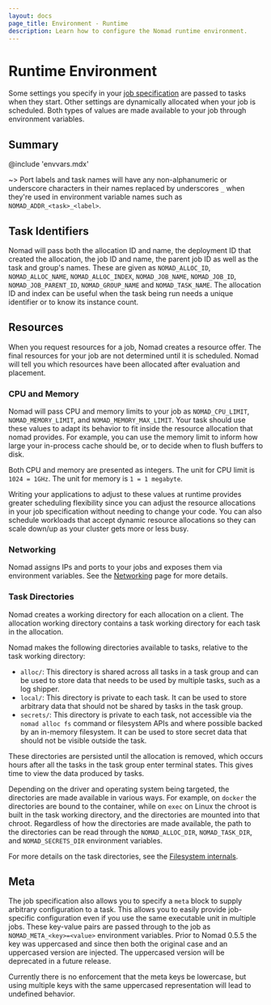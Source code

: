 ```yaml
---
layout: docs
page_title: Environment - Runtime
description: Learn how to configure the Nomad runtime environment.
---
```


# Runtime Environment

Some settings you specify in your [job specification][jobspec] are passed
to tasks when they start. Other settings are dynamically allocated when your job
is scheduled. Both types of values are made available to your job through
environment variables.

## Summary

@include 'envvars.mdx'

~> Port labels and task names will have any non-alphanumeric or underscore
characters in their names replaced by underscores `_` when they're used in
environment variable names such as `NOMAD_ADDR_<task>_<label>`.

## Task Identifiers

Nomad will pass both the allocation ID and name, the deployment ID that created
the allocation, the job ID and name, the parent job ID as well as
the task and group's names. These are given as `NOMAD_ALLOC_ID`, `NOMAD_ALLOC_NAME`,
`NOMAD_ALLOC_INDEX`, `NOMAD_JOB_NAME`, `NOMAD_JOB_ID`,
`NOMAD_JOB_PARENT_ID`, `NOMAD_GROUP_NAME` and `NOMAD_TASK_NAME`. The allocation ID
and index can be useful when the task being run needs a unique identifier or to
know its instance count.

## Resources

When you request resources for a job, Nomad creates a resource offer. The final
resources for your job are not determined until it is scheduled. Nomad will
tell you which resources have been allocated after evaluation and placement.

### CPU and Memory

Nomad will pass CPU and memory limits to your job as `NOMAD_CPU_LIMIT`,
`NOMAD_MEMORY_LIMIT`, and `NOMAD_MEMORY_MAX_LIMIT`. Your task should use these
values to adapt its behavior to fit inside the resource allocation that nomad
provides. For example, you can use the memory limit to inform how large your
in-process cache should be, or to decide when to flush buffers to disk.

Both CPU and memory are presented as integers. The unit for CPU limit is
`1024 = 1GHz`. The unit for memory is `1 = 1 megabyte`.

Writing your applications to adjust to these values at runtime provides greater
scheduling flexibility since you can adjust the resource allocations in your
job specification without needing to change your code. You can also schedule workloads
that accept dynamic resource allocations so they can scale down/up as your
cluster gets more or less busy.

### Networking

Nomad assigns IPs and ports to your jobs and exposes them via environment
variables. See the [Networking](/docs/job-specification/network) page for more
details.

### Task Directories

Nomad creates a working directory for each allocation on a client. The
allocation working directory contains a task working directory for each task
in the allocation.

Nomad makes the following directories available to tasks, relative to the task
working directory:

- `alloc/`: This directory is shared across all tasks in a task group and can be
  used to store data that needs to be used by multiple tasks, such as a log
  shipper.
- `local/`: This directory is private to each task. It can be used to store
  arbitrary data that should not be shared by tasks in the task group.
- `secrets/`: This directory is private to each task, not accessible via the
  `nomad alloc fs` command or filesystem APIs and where possible backed by an
  in-memory filesystem. It can be used to store secret data that should not be
  visible outside the task.

These directories are persisted until the allocation is removed, which occurs
hours after all the tasks in the task group enter terminal states. This gives
time to view the data produced by tasks.

Depending on the driver and operating system being targeted, the directories
are made available in various ways. For example, on `docker` the directories
are bound to the container, while on `exec` on Linux the chroot is built in
the task working directory, and the directories are mounted into that
chroot. Regardless of how the directories are made available, the path to the
directories can be read through the `NOMAD_ALLOC_DIR`, `NOMAD_TASK_DIR`, and
`NOMAD_SECRETS_DIR` environment variables.

For more details on the task directories, see the [Filesystem internals].

## Meta

The job specification also allows you to specify a `meta` block to supply arbitrary
configuration to a task. This allows you to easily provide job-specific
configuration even if you use the same executable unit in multiple jobs. These
key-value pairs are passed through to the job as `NOMAD_META_<key>=<value>`
environment variables. Prior to Nomad 0.5.5 the key was uppercased and since
then both the original case and an uppercased version are injected. The
uppercased version will be deprecated in a future release.

Currently there is no enforcement that the meta keys be lowercase, but using
multiple keys with the same uppercased representation will lead to undefined
behavior.

[jobspec]: /docs/job-specification 'Nomad Job Specification'
[vault]: /docs/vault-integration 'Nomad Vault Integration'
[filesystem internals]: /docs/internals/filesystem
